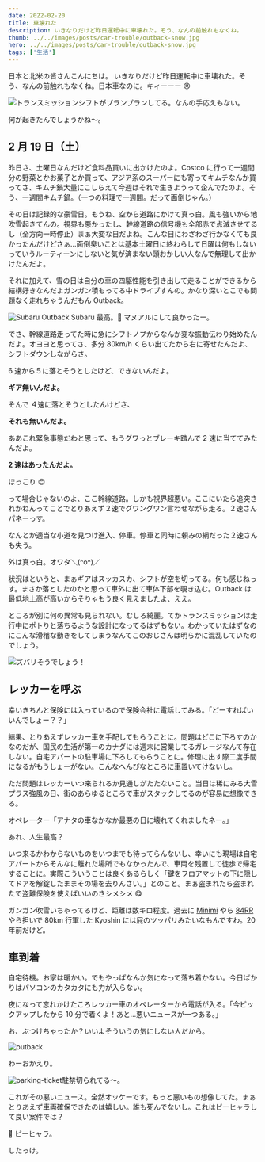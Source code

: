 ```yaml
---
date: 2022-02-20
title: 車壊れた
description: いきなりだけど昨日運転中に車壊れた。そう、なんの前触れもなくね。
thumb: ../../images/posts/car-trouble/outback-snow.jpg
hero: ../../images/posts/car-trouble/outback-snow.jpg
tags: ['生活']
---
```


日本と北米の皆さんこんにちは。
いきなりだけど昨日運転中に車壊れた。そう、なんの前触れもなくね。日本車なのに。キィーーー 😠

![トランスミッション](../../images/posts/car-trouble/shift-knob.jpg)シフトがプランプランしてる。なんの手応えもない。

何が起きたんでしょうかね〜。

## 2 月 19 日（土）

昨日さ、土曜日なんだけど食料品買いに出かけたのよ。Costco に行って一週間分の野菜とかお菓子とか買って、アジア系のスーパーにも寄ってキムチなんか買ってさ、キムチ鍋大量にこしらえて今週はそれで生きようって企んでたのよ。そう、一週間キムチ鍋。（一つの料理で一週間。だって面倒じゃん。）

その日は記録的な豪雪日。もうね、空から道路にかけて真っ白。風も強いから地吹雪起きてんの。視界も悪かったし、幹線道路の信号機も全部赤で点滅させてるし（全方向一時停止）まぁ大変な日だよね。こんな日にわざわざ行かなくても良かったんだけどさぁ…面倒臭いことは基本土曜日に終わらして日曜は何もしないっていうルーティーンにしないと気が済まない頭おかしい人なんで無理して出かけたんだよ。

それに加えて、雪の日は自分の車の四駆性能を引き出して走ることができるから結構好きなんだよガンガン積もってる中ドライブすんの。かなり深いとこでも問題なく走れちゃうんだもん Outback。

![Subaru Outback](../../images/posts/car-trouble/outback-summer.jpg)
Subaru 最高。🥳 マヌアルにして良かったー。

でさ、幹線道路走ってた時に急にシフトノブからなんか変な振動伝わり始めたんだよ。オヨヨと思ってさ、多分 80km/h くらい出てたから右に寄せたんだよ、シフトダウンしながらさ。

6 速から５に落とそうとしたけど、できないんだよ。

**ギア無いんだよ。**

そんで ４速に落とそうとしたんけどさ、

**それも無いんだよ。**

ああこれ緊急事態だわと思って、もうグワっとブレーキ踏んで 2 速に当ててみたんだよ。

**2 速はあったんだよ。**

ほっこり 😊

って場合じゃないのよ、ここ幹線道路。しかも視界超悪い。ここにいたら追突されかねんってことでとりあえず２速でグワングワン言わせながら走る。２速さんパネーっす。

なんとか適当な小道を見つけ進入、停車。停車と同時に頼みの綱だった２速さんも失う。

外は真っ白。オワタ＼(^o^)／

状況はというと、まぁギアはスッカスカ、シフトが空を切ってる。何も感じねっす。まさか落としたのかと思って車外に出て車体下部を覗き込む。Outback は最低地上高が高いからそりゃもう良く見えましたよ、ええ。

ところが別に何の異常も見られない。むしろ綺麗。てかトランスミッションは走行中にポトりと落ちるような設計になってるはずもない。わかっていたはずなのにこんな滑稽な動きをしてしまうなんてこのおじさんは明らかに混乱していたのでしょう。

![ズバリそうでしょう！](../../images/posts/car-trouble/maruo.png)

## レッカーを呼ぶ

幸いきちんと保険には入っているので保険会社に電話してみる。「どーすればいいんでしょー？？」

結果、とりあえずレッカー車を手配してもらうことに。問題はどこに下ろすのかなのだが、国民の生活が第一のカナダには週末に営業してるガレージなんて存在しない。自宅アパートの駐車場に下ろしてもらうことに。修理に出す際二度手間になるがもうしょーがない。こんなへんぴなところに車置いてけないし。

ただ問題はレッカーいつ来られるか見通しがたたないこと。当日は稀にみる大雪プラス強風の日、街のあらゆるところで車がスタックしてるのが容易に想像できる。

オペレーター「アナタの車なかなか最悪の日に壊れてくれましたネー。」

あれ、人生最高？

いつ来るかわからないものをいつまでも待ってらんないし、幸いにも現場は自宅アパートからそんなに離れた場所でもなかったんで、車両を残置して徒歩で帰宅することに。実際こういうことは良くあるらしく「鍵をフロアマットの下に隠してドアを解錠したままその場を去りんさい。」とのこと。まぁ盗まれたら盗まれたで盗難保険を使えばいいのさシメシメ 😋

ガンガン吹雪いちゃってるけど、距離は数キロ程度。過去に [Minimi](https://en.wikipedia.org/wiki/FN_Minimi) やら [84RR](https://en.wikipedia.org/wiki/Carl_Gustaf_8.4cm_recoilless_rifle) やら担いで 80km 行軍した Kyoshin には屁のツッパリみたいなもんですわ。20 年前だけど。

## 車到着

自宅待機。お家は暖かい。でもやっぱなんか気になって落ち着かない。今日ばかりはパソコンのカタカタにも力が入らない。

夜になって忘れかけたころレッカー車のオペレーターから電話が入る。「今ピックアップしたから 10 分で着くよ！あと…悪いニュースが一つある。」

お、ぶつけちゃったか？いいよそういうの気にしない人だから。

![outback](../../images/posts/car-trouble/outback.jpg)

わーおかえり。

![parking-ticket](../../images/posts/car-trouble/parking-ticket.jpg)駐禁切られてる〜。

これがその悪いニュース。全然オッケーです。もっと悪いもの想像してた。まぁとりあえず車両確保できたのは嬉しい。誰も死んでないし。これはピーヒャラして良い案件では？

🥳 ピーヒャラ。

したっけ。
